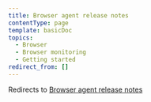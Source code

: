 ```yaml
---
title: Browser agent release notes
contentType: page
template: basicDoc
topics:
  - Browser
  - Browser monitoring
  - Getting started
redirect_from: []
---
```


Redirects to [Browser agent release notes](/docs/release-notes/new-relic-browser-release-notes/browser-agent-release-notes)
